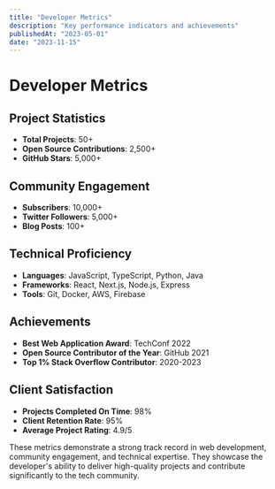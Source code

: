 ```yaml
---
title: "Developer Metrics"
description: "Key performance indicators and achievements"
publishedAt: "2023-05-01"
date: "2023-11-15"
---
```


# Developer Metrics

## Project Statistics

- **Total Projects**: 50+
- **Open Source Contributions**: 2,500+
- **GitHub Stars**: 5,000+

## Community Engagement

- **Subscribers**: 10,000+
- **Twitter Followers**: 5,000+
- **Blog Posts**: 100+

## Technical Proficiency

- **Languages**: JavaScript, TypeScript, Python, Java
- **Frameworks**: React, Next.js, Node.js, Express
- **Tools**: Git, Docker, AWS, Firebase

## Achievements

- **Best Web Application Award**: TechConf 2022
- **Open Source Contributor of the Year**: GitHub 2021
- **Top 1% Stack Overflow Contributor**: 2020-2023

## Client Satisfaction

- **Projects Completed On Time**: 98%
- **Client Retention Rate**: 95%
- **Average Project Rating**: 4.9/5

These metrics demonstrate a strong track record in web development, community engagement, and technical expertise. They showcase the developer's ability to deliver high-quality projects and contribute significantly to the tech community.
